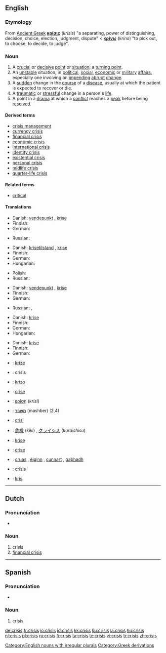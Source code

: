 {{wikipedia|dab=Crisis (disambiguation)|mul=Crisis}}
==English==

===Etymology===
From [[Ancient Greek]] '''[[κρίσις]]''' (''krisis'') "a separating, power of distinguishing, decision, choice, election,  judgment, dispute" < '''[[κρίνω]]''' (''krino'') "to pick out, to choose, to decide, to judge".

===Noun===
{{en-noun|crises}}

# A [[crucial]] or [[decisive]] [[point]] or [[situation]]; a [[turning point]].
# An [[unstable]] situation, in [[political]], [[social]], [[economic]] or [[military]] [[affair]]s, especially one involving an [[impending]] [[abrupt]] [[change]].
# A [[sudden]] change in the [[course]] of a [[disease]], usually at which the patient is expected to recover or die.
# A [[traumatic]] or [[stressful]] change in a person's [[life]].
# A point in a [[drama]] at which a [[conflict]] reaches a [[peak]] before being [[resolved]].

====Derived terms====
* [[crisis management]]
* [[currency crisis]]
* [[financial crisis]]
* [[economic crisis]]
* [[international crisis]]
* [[identity crisis]]
* [[existential crisis]]
* [[personal crisis]]
* [[midlife crisis]]
* [[quarter-life crisis]]

====Related terms====
* [[critical]]

====Translations====
{{trans-top|a crucial or decisive point or situation; a turning point}}
* Danish: [[vendepunkt]] {{n}}, [[krise]] {{c}}
* Finnish: {{t+|fi|kriisi}}
* German: {{t-|de|Krise|f}}
{{trans-mid}}
* Russian: {{t|ru|кризис|m|tr=krízis|sc=Cyrl}}
{{trans-bottom}}

{{trans-top|an unstable situation, in political, social, economic or military affairs}}
* Danish: [[krisetilstand]] {{c}}, [[krise]] {{c}}
* Finnish: {{t+|fi|kriisi}}
* German: {{t-|de|Krise|f}}
* Hungarian: {{t|hu|válság}}
{{trans-mid}}
* Polish: {{t-|pl|kryzys}}
* Russian: {{t|ru|кризис|m|tr=krízis|sc=Cyrl}}
{{trans-bottom}}

{{trans-top|a sudden change in the course of a disease}}
* Danish: [[vendepunkt]] {{n}}, [[krise]] {{c}}
* Finnish: {{t+|fi|kriisi}}
* German: {{t-|de|Krise|f}}
{{trans-mid}}
* Russian: {{t|ru|кризис|m|tr=krízis|sc=Cyrl}}, {{t|ru|криз|m|tr=kriz|sc=Cyrl}}
{{trans-bottom}}

{{trans-top|a traumatic or stressful change in a person's life}}
* Danish: [[krise]] {{c}}
* Finnish: {{t+|fi|kriisi}}
* German: {{t-|de|Krise|f}}
* Hungarian: {{t|hu|krízis}}
{{trans-mid}}
{{t|ru|кризис|m|tr=krízis|sc=Cyrl}}
{{trans-bottom}}

{{trans-top|a point in a drama at which a conflict reaches a peak before being resolved}}
* Danish: [[krise]] {{c}}
* Finnish: {{t+|fi|kriisi}}
* German: {{t-|de|Krise|f}}
{{trans-mid}}
{{t|ru|кризис|m|tr=krízis|sc=Cyrl}}
{{trans-bottom}}

{{checktrans-top}}
* {{ttbc|Czech}}: [[krize]] {{f}}
* {{ttbc|Dutch}}: crisis {{f}}
* {{ttbc|Esperanto}}: [[krizo]]
* {{ttbc|French}}: [[crise]] {{f}}
* {{ttbc|Greek}}: [[κρίση]] (''krisi'') {{f}}
* {{ttbc|Hebrew}}: [[משבר]] (mashber) {{m}} (2,4)
* {{ttbc|Italian}}: [[crisi]] {{f}}
{{trans-mid}}
* {{ttbc|Japanese}}: [[危機]] (''kiki'') , [[クライシス]] (''kuraishisu'')
* {{ttbc|Norwegian}}: [[krise]]
* {{ttbc|Portuguese}}: [[crise]] {{f}}
* {{ttbc|Scottish Gaelic}}: [[cruas]] {{m}}, [[èiginn]] {{f}}, [[cunnart]] {{m}}, [[gabhadh]] {{m}}
* {{ttbc|Spanish}}: crisis {{f}}
* {{ttbc|Swedish}}: [[kris]] {{c}}
{{trans-bottom}}

[[Category:English nouns with irregular plurals]]

----

==Dutch==

===Pronunciation===
*{{audio|Nl-crisis.ogg|audio}}

===Noun===
{{nl-noun|g=f|crises|crisisje}}

# crisis
# [[financial crisis]]

----

==Spanish==

===Pronunciation===
* {{IPA|/'kɾisis/}}

===Noun===
{{es-noun-f|pl=crisis}}

# crisis

[[Category:Greek derivations]]

[[de:crisis]]
[[fr:crisis]]
[[io:crisis]]
[[id:crisis]]
[[kk:crisis]]
[[ku:crisis]]
[[la:crisis]]
[[hu:crisis]]
[[nl:crisis]]
[[pl:crisis]]
[[ru:crisis]]
[[fi:crisis]]
[[ta:crisis]]
[[te:crisis]]
[[vi:crisis]]
[[tr:crisis]]
[[zh:crisis]]